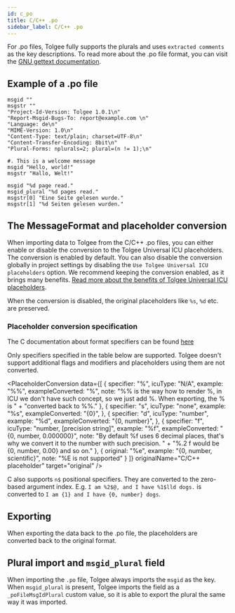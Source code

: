 ```yaml
---
id: c_po
title: C/C++ .po
sidebar_label: C/C++ .po
---
```



<PoIntro />

For .po files, Tolgee fully supports the plurals and uses `extracted comments` as the key descriptions. To read more about
the .po file format, you can visit the [GNU gettext documentation](https://www.gnu.org/software/gettext/manual/html_node/PO-Files.html).

## Example of a .po file

```po
msgid ""
msgstr ""
"Project-Id-Version: Tolgee 1.0.1\n"
"Report-Msgid-Bugs-To: report@example.com \n"
"Language: de\n"
"MIME-Version: 1.0\n"
"Content-Type: text/plain; charset=UTF-8\n"
"Content-Transfer-Encoding: 8bit\n"
"Plural-Forms: nplurals=2; plural=(n != 1);\n"

#. This is a welcome message
msgid "Hello, world!"
msgstr "Hallo, Welt!"

msgid "%d page read."
msgid_plural "%d pages read."
msgstr[0] "Eine Seite gelesen wurde."
msgstr[1] "%d Seiten gelesen wurden."
```

<PoIntro2/>

## The MessageFormat and placeholder conversion
When importing data to Tolgee from the C/C++ .po files, you can either enable or disable the
conversion to the Tolgee Universal ICU placeholders. The conversion is enabled by default. You can also disable the
conversion globally in project settings by disabling the `Use Tolgee Universal ICU placeholders` option. We recommend
keeping the conversion enabled, as it brings many benefits.
[Read more about the benefits of Tolgee Universal ICU placeholders](/platform/translation_process/tolgee_universal_icu_placeholders).

When the conversion is disabled, the original placeholders like `%s`, `%d` etc. are preserved.

### Placeholder conversion specification

The C documentation about format specifiers can be found
[here](https://cplusplus.com/reference/cstdio/sprintf/)

Only specifiers specified in the table below are supported. Tolgee doesn't support additional flags and modifiers and
placeholders using them are not converted.


<PlaceholderConversion data={[
  {
    specifier: "%",
    icuType: "N/A",
    example: "%%",
    exampleConverted: "%",
    note: "%% is the way how to render %, in ICU we don't have such concept, so we just add %. When exporting, the % is " +
      "converted back to %%."
  },
  {
    specifier: "s",
    icuType: "none",
    example: "%s",
    exampleConverted: "{0}",
  },
  {
    specifier: "d",
    icuType: "number",
    example: "%d",
    exampleConverted: "{0, number}",
  },
  {
    specifier: "f",
    icuType: "number, [precision string]",
    example: "%f",
    exampleConverted: "{0, number, 0.000000}",
    note: "By default %f uses 6 decimal places, that's why we convert it to the number with such precision. " +
      "%.2 f would be {0, number, 0.00} and so on."
  },
  {
    original: "%e",
    example: "{0, number, scientific}",
    note: "%E is not supported"
  }
]} originalName="C/C++ placeholder" target="original" />

C also supports `n$` positional specifiers. They are converted to the zero-based argument index. E.g.
`I am %2$@, and I have %1$lld dogs.` is converted to `I am {1} and I have {0, number} dogs`.

## Exporting
When exporting the data back to the .po file, the placeholders are converted back to the original format.

## Plural import and `msgid_plural` field
When importing the `.po` file, Tolgee always imports the `msgid` as the key. When `msgid_plural` is present, Tolgee
imports the field as a `_poFileMsgIdPlural` custom value, so it is able to export the plural the
same way it was imported.


<SeeCustom />


<Importing />
